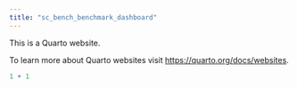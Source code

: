```yaml
---
title: "sc_bench_benchmark_dashboard"
---
```


This is a Quarto website.

To learn more about Quarto websites visit <https://quarto.org/docs/websites>.

```r
1 + 1
```

